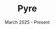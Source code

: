 ---
title: "Pyre"
date: March 2025 - Present
role: "Co-Founder & Head of Development"
description: "The fastest Luau decompiler & disassembler for Roblox, with a focus on performance, reliability, and user experience."
slug: "pyre"
img_logo:
  src: "/assets/Pyre.png"
  alt: "Pyre"
---